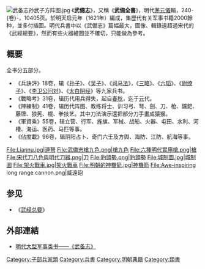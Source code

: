 {{About|明朝軍事書籍|其他用法|武備志 (消歧義)}}

[[File:武备志孙武子方阵图.jpg|thumb]]
《'''武備志'''》，又稱《'''武備全書'''》，明代[[茅元儀|茅元儀]]輯，240-{卷}-，10405页。於明天启元年（1621年）編成，集歷代有关军事书籍2000餘种，並多付插圖。明代兵書中以《武備志》篇幅最大，圖像、輯錄遠超過宋代的《武經總要》，然而有些火器繪圖並不確切，只能做為參考。
==概要==
全书分五部分。
*《兵訣評》18卷，辑《[[孫子兵法|孙子]]》、《[[吴子|吴子]]》、《[[司马法|司马法]]》，《[[三略|三略]]》、《[[六韬|六韬]]》、《[[尉缭子|尉缭子]]》、《[[唐太宗李卫公问对|李卫公问对]]》、《[[太白阴经|太白阴经]]》等九家兵书。
*《戰略考》31卷，辑历代用兵得失，起自[[春秋时期|春秋]]，迄于[[元|元]]代。
*《陣練制》41卷，辑历代阵图、教练将士、训习弓、弩、劍、刀、枪、钂鈀、藤牌、狼筅、棍、拳技艺。其中刀法演示還把部分刀手畫成猿猴。
*《軍資乘》55卷，辑立营、行军、旌旗、军械、战船、火器、屯田、水利、河槽、海运、医药、马匹等事。
*《佔度載》96卷，辑阴阳占卜、奇门六壬及方舆、海防、江防、航海等事。

<gallery>
File:Liannu.jpg|連弩
File:武備志槍九色.png|槍九色
File:六種明代實用槍.png|槍
File:宋代刀八色與明代刀器.png|刀
File:豹頭勢.png|豹頭勢
File:城制圖.jpg|城制圖
File:架火戰車.jpg|架火戰車
File:明朝的神機箭.jpg|神機箭
File:Awe-inspiring long range cannon.png|威遠砲
</gallery>

==参见==
*《[[武经总要|武经总要]]》

==外部連結==
{{commons category|Wubei Zhi}}
*[https://web.archive.org/web/20160528095025/http://www.confucianism.com.cn/html/junshi/1116969.html 明代大型军事类书——《武备志》]

[[Category:子部兵家類|Category:子部兵家類]]
[[Category:兵書|Category:兵書]]
[[Category:明朝典籍|Category:明朝典籍]]
[[Category:類書|Category:類書]]